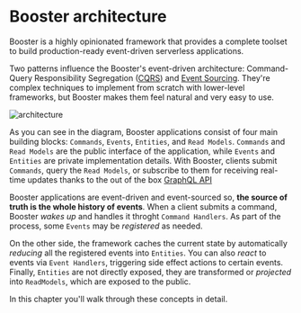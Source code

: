 
# Booster architecture

Booster is a highly opinionated framework that provides a complete toolset to build production-ready event-driven serverless applications. 


Two patterns influence the Booster's event-driven architecture: Command-Query Responsibility Segregation ([CQRS](https://www.martinfowler.com/bliki/CQRS.html)) and [Event Sourcing](https://martinfowler.com/eaaDev/EventSourcing.html). They're complex techniques to implement from scratch with lower-level frameworks, but Booster makes them feel natural and very easy to use.

![architecture](/img/booster-arch.jpg)

As you can see in the diagram, Booster applications consist of four main building blocks: `Commands`, `Events`, `Entities`, and `Read Models`. `Commands` and `Read Models` are the public interface of the application, while `Events` and `Entities` are private implementation details. With Booster, clients submit `Commands`, query the `Read Models`, or subscribe to them for receiving real-time updates thanks to the out of the box [GraphQL API](04_features#graphql-api)

Booster applications are event-driven and event-sourced so, **the source of truth is the whole history of events**. When a client submits a command, Booster _wakes up_ and handles it throght `Command Handlers`. As part of the process, some `Events` may be _registered_ as needed. 

On the other side, the framework caches the current state by automatically _reducing_ all the registered events into `Entities`. You can also _react_ to events via `Event Handlers`, triggering side effect actions to certain events. Finally, `Entities` are not directly exposed, they are transformed or _projected_ into `ReadModels`, which are exposed to the public.

In this chapter you'll walk through these concepts in detail.

<DocCardList />
